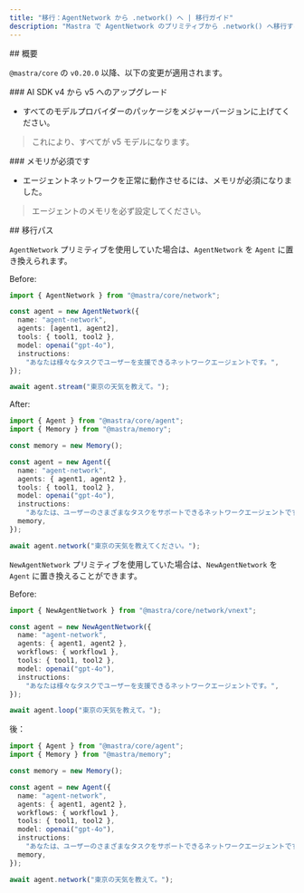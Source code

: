 ```yaml
---
title: "移行：AgentNetwork から .network() へ | 移行ガイド"
description: "Mastra で AgentNetwork のプリミティブから .network() へ移行する方法を解説します。"
---
```


<div id="overview">
  ## 概要
</div>

`@mastra/core` の `v0.20.0` 以降、以下の変更が適用されます。

<div id="upgrade-from-ai-sdk-v4-to-v5">
  ### AI SDK v4 から v5 へのアップグレード
</div>

- すべてのモデルプロバイダーのパッケージをメジャーバージョンに上げてください。

> これにより、すべてが v5 モデルになります。

<div id="memory-is-required">
  ### メモリが必須です
</div>

- エージェントネットワークを正常に動作させるには、メモリが必須になりました。

> エージェントのメモリを必ず設定してください。

<div id="migration-paths">
  ## 移行パス
</div>

`AgentNetwork` プリミティブを使用していた場合は、`AgentNetwork` を `Agent` に置き換えられます。

Before:

```typescript
import { AgentNetwork } from "@mastra/core/network";

const agent = new AgentNetwork({
  name: "agent-network",
  agents: [agent1, agent2],
  tools: { tool1, tool2 },
  model: openai("gpt-4o"),
  instructions:
    "あなたは様々なタスクでユーザーを支援できるネットワークエージェントです。",
});

await agent.stream("東京の天気を教えて。");
```

After:

```typescript
import { Agent } from "@mastra/core/agent";
import { Memory } from "@mastra/memory";

const memory = new Memory();

const agent = new Agent({
  name: "agent-network",
  agents: { agent1, agent2 },
  tools: { tool1, tool2 },
  model: openai("gpt-4o"),
  instructions:
    "あなたは、ユーザーのさまざまなタスクをサポートできるネットワークエージェントです。",
  memory,
});

await agent.network("東京の天気を教えてください。");
```

`NewAgentNetwork` プリミティブを使用していた場合は、`NewAgentNetwork` を `Agent` に置き換えることができます。

Before:

```typescript
import { NewAgentNetwork } from "@mastra/core/network/vnext";

const agent = new NewAgentNetwork({
  name: "agent-network",
  agents: { agent1, agent2 },
  workflows: { workflow1 },
  tools: { tool1, tool2 },
  model: openai("gpt-4o"),
  instructions:
    "あなたは様々なタスクでユーザーを支援できるネットワークエージェントです。",
});

await agent.loop("東京の天気を教えて。");
```

後：

```typescript
import { Agent } from "@mastra/core/agent";
import { Memory } from "@mastra/memory";

const memory = new Memory();

const agent = new Agent({
  name: "agent-network",
  agents: { agent1, agent2 },
  workflows: { workflow1 },
  tools: { tool1, tool2 },
  model: openai("gpt-4o"),
  instructions:
    "あなたは、ユーザーのさまざまなタスクをサポートできるネットワークエージェントです。",
  memory,
});

await agent.network("東京の天気を教えて。");
```
